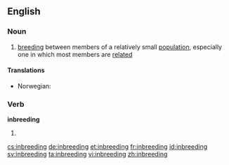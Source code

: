==English==

===Noun===
{{wikipedia}}
{{en-noun|-}}

# {{biology}} [[breeding]] between members of a relatively small [[population]], especially one in which most members are [[related]]

====Translations====
{{trans-top|breeding between family members}}
* Norwegian: {{t+|no|innavl|m}}
{{trans-mid}}
{{trans-bottom}}

===Verb===
'''inbreeding'''

# {{present participle of|inbreed}}

[[cs:inbreeding]]
[[de:inbreeding]]
[[et:inbreeding]]
[[fr:inbreeding]]
[[id:inbreeding]]
[[sv:inbreeding]]
[[ta:inbreeding]]
[[vi:inbreeding]]
[[zh:inbreeding]]